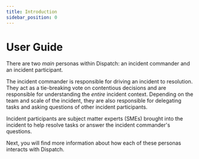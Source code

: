 ```yaml
---
title: Introduction
sidebar_position: 0
---
```


# User Guide

There are two _main_ personas within Dispatch: an incident commander and an incident participant.

The incident commander is responsible for driving an incident to resolution. They act as a tie-breaking vote on contentious decisions and are responsible for understanding the _entire_ incident context. Depending on the team and scale of the incident, they are also responsible for delegating tasks and asking questions of other incident participants.

Incident participants are subject matter experts (SMEs) brought into the incident to help resolve tasks or answer the incident commander's questions.

Next, you will find more information about how each of these personas interacts with Dispatch.
